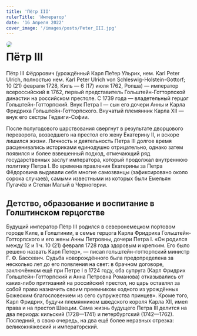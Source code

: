 ```yaml
---
title: 'Пётр III'
rulerTitle: 'Император'
date: '16 Апреля 2022'
cover_image: '/images/posts/Peter_III.jpg'
---
```


<img style="float: left; border-radius: 1rem; margin-right: 1rem" src="/images/posts/Peter_III.jpg">

# Пётр III

Пётр III Фёдорович (урождённый Карл Пе́тер У́льрих, нем. Karl Peter Ulrich, полностью нем. Karl Peter Ulrich von Schleswig-Holstein-Gottorf; 10 (21) февраля 1728, Киль — 6 (17) июля 1762, Ропша) — император всероссийский в 1762, первый представитель Гольштейн-Готторпской династии на российском престоле. C 1739 года — владетельный герцог Гольштейн-Готторпский. Внук Петра I — сын его дочери Анны и Карла Фридриха Гольштейн-Готторпского. Внучатый племянник Карла XII — внук его сестры Гедвиги-Софии.

После полугодового царствования свергнут в результате дворцового переворота, возведшего на престол его жену Екатерину II, и вскоре лишился жизни. Личность и деятельность Петра III долгое время расценивались историками единодушно отрицательно, однако затем появился и более взвешенный подход, отмечающий ряд государственных заслуг императора, который продолжал внутреннюю политику Петра I. Во времена правления Екатерины за Петра Фёдоровича выдавали себя многие самозванцы (зафиксировано около сорока случаев), самыми известными из которых были Емельян Пугачёв и Степан Малый в Черногории.

## Детство, образование и воспитание в Голштинском герцогстве

Будущий император Пётр III родился в северонемецком портовом городе Киле, в Голштинии, в семье герцога Карла Фридриха Гольштейн-Готторпского и его жены Анны Петровны, дочери Петра I. «Он родился между 12 и 1 ч. 10 (21) февраля 1728 года здоровым и крепким. Его было решено назвать Карл Петер», — писал гольштейн-готторпский министр Г. Ф. Бассевич. Судьба новорождённого была предопределена за несколько лет до его появления на свет: в брачном договоре, заключённом ещё при Петре I в 1724 году, оба супруга (Карл Фридрих Гольштейн-Готторпский и Анна Петровна Романова) отказывались от каких-либо притязаний на российский престол, но царь оставлял за собой право назначить своим преемником «одного из урождённых Божеским благословением из сего супружества принцев». Кроме того, Карл Фридрих, будучи племянником шведского короля Карла XII, имел права и на престол Швеции. Сама жизнь будущего Петра III делится на два периода: кильский (1728—1741) и петербургский (1742—1762). Последний, в свою очередь, на два ещё более неравных отрезка: великокняжеский и императорский.
